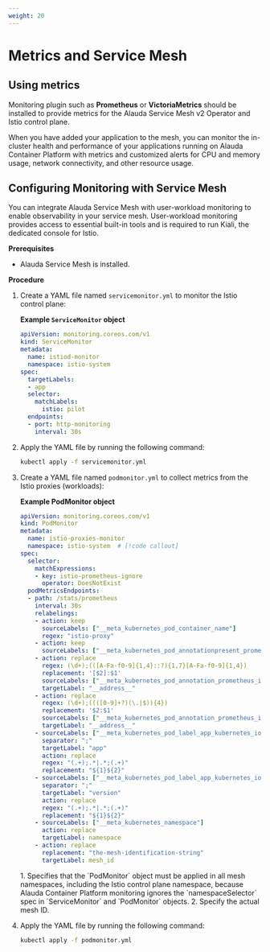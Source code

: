 ```yaml
---
weight: 20
---
```


# Metrics and Service Mesh

## Using metrics

Monitoring plugin such as **Prometheus** or **VictoriaMetrics** should be installed to provide metrics for the Alauda Service Mesh v2 Operator and Istio control plane.

When you have added your application to the mesh, you can monitor the in-cluster health and performance of your applications running on Alauda Container Platform with metrics and customized alerts for CPU and memory usage, network connectivity, and other resource usage.

## Configuring Monitoring with Service Mesh

You can integrate Alauda Service Mesh with user-workload monitoring to enable observability in your service mesh. User-workload monitoring provides access to essential built-in tools and is required to run Kiali, the dedicated console for Istio.

**Prerequisites**

- Alauda Service Mesh is installed.

**Procedure**

1. Create a YAML file named `servicemonitor.yml` to monitor the Istio control plane:

   **Example `ServiceMonitor` object**

   ```yaml
   apiVersion: monitoring.coreos.com/v1
   kind: ServiceMonitor
   metadata:
     name: istiod-monitor
     namespace: istio-system
   spec:
     targetLabels:
     - app
     selector:
       matchLabels:
         istio: pilot
     endpoints:
     - port: http-monitoring
       interval: 30s
   ```

2. Apply the YAML file by running the following command:

   ```bash
   kubectl apply -f servicemonitor.yml
   ```

3. Create a YAML file named `podmonitor.yml` to collect metrics from the Istio proxies (workloads):

   **Example PodMonitor object**

   ```yaml
   apiVersion: monitoring.coreos.com/v1
   kind: PodMonitor
   metadata:
     name: istio-proxies-monitor
     namespace: istio-system  # [!code callout]
   spec:
     selector:
       matchExpressions:
       - key: istio-prometheus-ignore
         operator: DoesNotExist
     podMetricsEndpoints:
     - path: /stats/prometheus
       interval: 30s
       relabelings:
       - action: keep
         sourceLabels: ["__meta_kubernetes_pod_container_name"]
         regex: "istio-proxy"
       - action: keep
         sourceLabels: ["__meta_kubernetes_pod_annotationpresent_prometheus_io_scrape"]
       - action: replace
         regex: (\d+);(([A-Fa-f0-9]{1,4}::?){1,7}[A-Fa-f0-9]{1,4})
         replacement: '[$2]:$1'
         sourceLabels: ["__meta_kubernetes_pod_annotation_prometheus_io_port","__meta_kubernetes_pod_ip"]
         targetLabel: "__address__"
       - action: replace
         regex: (\d+);((([0-9]+?)(\.|$)){4})
         replacement: '$2:$1'
         sourceLabels: ["__meta_kubernetes_pod_annotation_prometheus_io_port","__meta_kubernetes_pod_ip"]
         targetLabel: "__address__"
       - sourceLabels: ["__meta_kubernetes_pod_label_app_kubernetes_io_name","__meta_kubernetes_pod_label_app"]
         separator: ";"
         targetLabel: "app"
         action: replace
         regex: "(.+);.*|.*;(.+)"
         replacement: "${1}${2}"
       - sourceLabels: ["__meta_kubernetes_pod_label_app_kubernetes_io_version","__meta_kubernetes_pod_label_version"]
         separator: ";"
         targetLabel: "version"
         action: replace
         regex: "(.+);.*|.*;(.+)"
         replacement: "${1}${2}"
       - sourceLabels: ["__meta_kubernetes_namespace"]
         action: replace
         targetLabel: namespace
       - action: replace
         replacement: "the-mesh-identification-string"
         targetLabel: mesh_id
   ```

   <Callouts>
     1. Specifies that the `PodMonitor` object must be applied in all mesh namespaces, including the Istio control plane namespace, because Alauda Container Platform monitoring ignores the `namespaceSelector` spec in `ServiceMonitor` and `PodMonitor` objects.
     2. Specify the actual mesh ID.
   </Callouts>

4. Apply the YAML file by running the following command:

   ```bash
   kubectl apply -f podmonitor.yml
   ```
